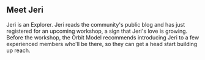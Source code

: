 
## Meet Jeri

Jeri is an Explorer. Jeri reads the community's
public blog and has just registered for an upcoming workshop,
a sign that Jeri's love is growing. Before the workshop,
the Orbit Model recommends introducing Jeri to a few experienced
members who'll be there, so they can get a head start building up reach.

